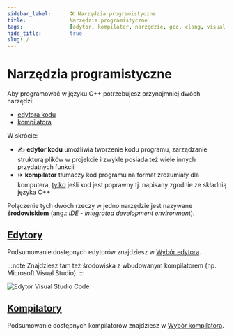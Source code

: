```yaml
---
sidebar_label:		🛠 Narzędzia programistyczne
title:				Narzędzia programistyczne
tags:				[edytor, kompilator, narzędzie, gcc, clang, visual-studio, vs-code, qtcreator, repl-it]
hide_title:			true
slug: /
---
```



# Narzędzia programistyczne

Aby programować w języku C++ potrzebujesz przynajmniej dwóch narzędzi:

- [edytora kodu](editors)
- [kompilatora](compilers)

W skrócie:

- ✍ **edytor kodu** umożliwia tworzenie kodu programu, zarządzanie strukturą plików w projekcie
i zwykle posiada też wiele innych przydatnych funkcji
- ⏩ **kompilator** tłumaczy kod programu na format zrozumiały dla komputera, <u>tylko</u> jeśli kod jest poprawny
tj. napisany zgodnie ze składnią języka C++

Połączenie tych dwóch rzeczy w jedno narzędzie jest nazywane **środowiskiem** (ang.: *IDE - integrated development environment*).

## [Edytory](./editors)

Podsumowanie dostępnych edytorów znajdziesz w [Wybór edytora](./editors).

:::note
Znajdziesz tam też środowiska z wbudowanym kompilatorem (np. Microsoft Visual Studio).
:::

<Image center src="/img/tutorials/tools/vscode.png" alt="Edytor Visual Studio Code" />

## [Kompilatory](./compilers)

Podsumowanie dostępnych kompilatorów znajdziesz w [Wybór kompilatora](./compilers).